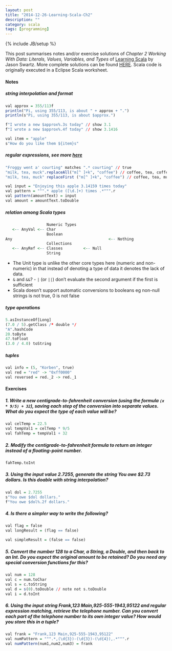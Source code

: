 ```yaml
---
layout: post
title: "2014-12-26-Learning-Scala-Ch2"
description: ""
category: scala
tags: [programming]
---
```

{% include JB/setup %}

This post summarises notes and/or exercise solutions of _Chapter 2 Working With Data: Literals, Values, Variables, and Types_ of [Learning Scala](http://chimera.labs.oreilly.com/books/1234000001798/index.html) by  Jason Swartz. More complete solutions can be found [HERE](https://github.com/swartzrock/LearningScalaMaterials). Scala code is originally executed in a Eclipse Scala worksheet.

#### Notes

##### string interpolation and format

```r
val approx = 355/113f
println("Pi, using 355/113, is about " + approx + ".")
println(s"Pi, using 355/113, is about $approx.")

f"I wrote a new $approx%.3s today" // show 3.1
f"I wrote a new $approx%.4f today" // show 3.1416

val item = "apple"
s"How do you like them ${item}s"
```

##### regular expressions, see more [here](http://www.javacodegeeks.com/2011/10/scala-tutorial-regular-expressions.html)

```r
"Froggy went a' courting" matches ".* courting" // true
"milk, tea, muck".replaceAll("m[^ ]+k", "coffee") // coffee, tea, coffee
"milk, tea, muck" replaceFirst ("m[^ ]+k", "coffee") // coffee, tea, muck

val input = "Enjoying this apple 3.14159 times today"
val pattern = """.* apple ([\d.]+) times .*""".r
val pattern(amountText) = input
val amount = amountText.toDouble
```

##### relation among Scala types

```r
                  Numeric Types
   <-- AnyVal <-- Char
                  Boolean
Any                                          <-- Nothing
                  Collections
   <-- AnyRef <-- Classes         <-- Null
                  String
```

- The Unit type is unlike the other core types here (numeric and non-numeric) in that instead of denoting a type of data it denotes the lack of data.
- `&` and `&&`? - `|` (or `||`) don't evaluate the second argument if the first is sufficient
- Scala doesn't support automatic conversions to booleans eg non-null strings is not true, 0 is not false

##### type operations

```r
5.asInstanceOf[Long]
(7.0 / 5).getClass /* double */
"A".hashCode
20.toByte
47.toFloat
(3.0 / 4.0) toString
```

##### tuples

```r
val info = (5, "Korben", true)
val red = "red" -> "0xff0000"
val reversed = red._2 -> red._1
```

#### Exercises

##### 1. Write a new centigrade-to-fahrenheit conversion (using the formula `(x * 9/5) + 32`), saving each step of the conversion into separate values. What do you expect the type of each value will be?

```r
val celTemp = 22.5
val tempVal1 = celTemp * 9/5
val fahTemp = tempVal1 + 32
```

##### 2. Modify the centigrade-to-fahrenheit formula to return an integer instead of a floating-point number.

```r
fahTemp.toInt
```

##### 3. Using the input value 2.7255, generate the string **You owe $2.73 dollars**. Is this doable with string interpolation?

```r
val dol = 2.7255
s"You owe $dol dollars."
f"You owe $dol%.2f dollars."
```

##### 4. Is there a simpler way to write the following?

```r
val flag = false
val longResult = (flag == false)

val simpleResult = (false == false)
```

##### 5. Convert the number 128 to a Char, a String, a Double, and then back to an Int. Do you expect the original amount to be retained? Do you need any special conversion functions for this?

```r
val num = 128
val c = num.toChar
val s = c.toString
val d = s(0).toDouble // note not s.toDouble
val i = d.toInt
```

##### 6. Using the input string **Frank,123 Main,925-555-1943,95122** and regular expression matching, retrieve the telephone number. Can you convert each part of the telephone number to its own integer value? How would you store this in a tuple?

```r
val frank = "Frank,123 Main,925-555-1943,95122"
val numPattern = """.*,(\d{3})-(\d{3})-(\d{4}),.*""".r
val numPattern(num1,num2,num3) = frank
```